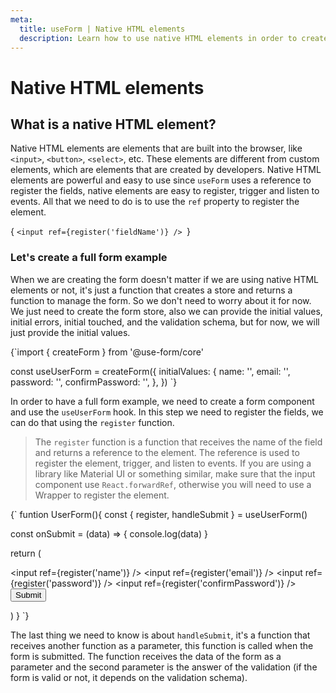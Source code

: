 ```yaml
---
meta:
  title: useForm | Native HTML elements
  description: Learn how to use native HTML elements in order to create better forms.
---
```



# Native HTML elements

## What is a native HTML element?

Native HTML elements are elements that are built into the browser, like `<input>`, `<button>`, `<select>`, etc. These elements are different from custom elements, which are elements that are created by developers. Native HTML elements are powerful and easy to use since `useForm` uses a reference to register the fields, native elements are easy to register, trigger and listen to events. All that we need to do is to use the `ref` property to register the element.

<CodeBlock language="jsx">{
   `<input ref={register('fieldName')} />
`}</CodeBlock>


### Let's create a full form example

When we are creating the form doesn't matter if we are using native HTML elements or not, it's just a function that creates a store and returns a function to manage the form. So we don't need to worry about it for now. We just need to create the form store, also we can provide the initial values, initial errors, initial touched, and the validation schema, but for now, we will just provide the initial values.

<CodeBlock language="javascript">
  {`import { createForm } from '@use-form/core'

const useUserForm = createForm({
  initialValues: {
    name: '',
    email: '',
    password: '',
    confirmPassword: '',
  },
 })
`}
</CodeBlock>

In order to have a full form example, we need to create a form component and use the `useUserForm` hook. In this step we need to register the fields, we can do that using the `register` function.
> The `register` function is a function that receives the name of the field and returns a reference to the element. The reference is used to register the element, trigger, and listen to events. If you are using a library like Material UI or something similar, make sure that the input component use `React.forwardRef`, otherwise you will need to use a Wrapper to register the element.

<CodeBlock language="jsx">
{`
funtion UserForm(){
  const { register, handleSubmit } = useUserForm()

  const onSubmit = (data) => {
    console.log(data)
  }

  return (
    <form onSubmit={handleSubmit(onSubmit)}>
      <input ref={register('name')} />
      <input ref={register('email')} />
      <input ref={register('password')} />
      <input ref={register('confirmPassword')} />
      <button type="submit">Submit</button>
    </form>
  )
}
`}
</CodeBlock>

The last thing we need to know is about `handleSubmit`, it's a function that receives another function as a parameter, this function is called when the form is submitted. The function receives the data of the form as a parameter and the second parameter is the answer of the validation (if the form is valid or not, it depends on the validation schema).